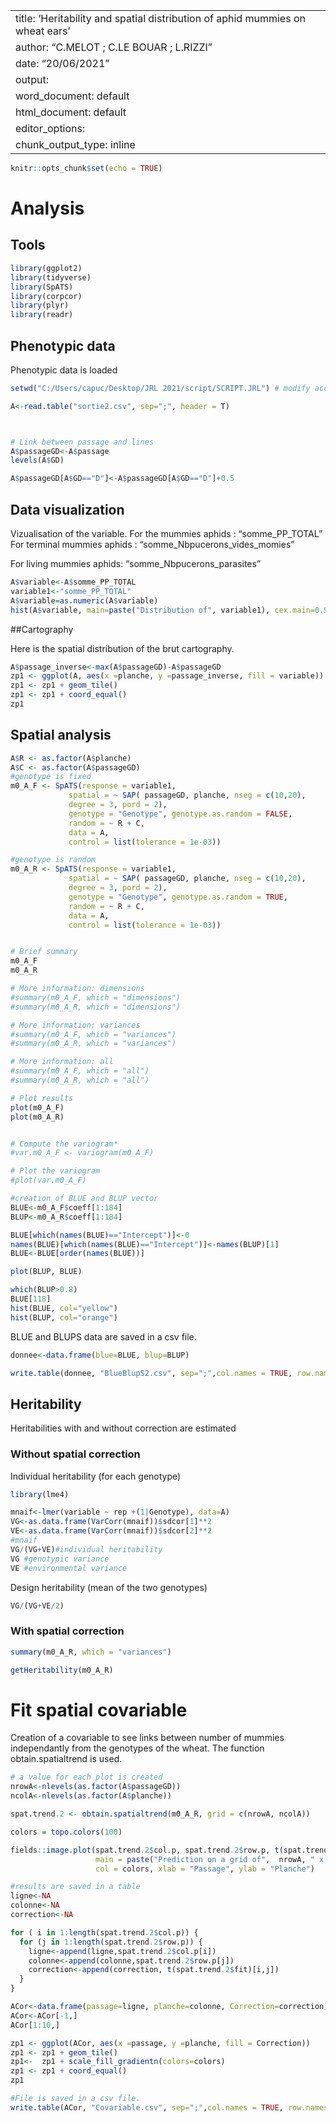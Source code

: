 
---
title: 'Heritability and spatial distribution of aphid mummies on wheat ears'
author: "C.MELOT ; C.LE BOUAR ; L.RIZZI"
date: "20/06/2021"
output:
  word_document: default
  html_document: default
editor_options:
  chunk_output_type: inline
---

```r
knitr::opts_chunk$set(echo = TRUE)
```

# Analysis

## Tools
```r
library(ggplot2)
library(tidyverse)
library(SpATS)
library(corpcor)
library(plyr)
library(readr)
```

## Phenotypic data
Phenotypic data is loaded
```r
setwd("C:/Users/capuc/Desktop/JRL 2021/script/SCRIPT.JRL") # modify according to the directory place

A<-read.table("sortie2.csv", sep=";", header = T)



# Link between passage and lines
A$passageGD<-A$passage
levels(A$GD)

A$passageGD[A$GD=="D"]<-A$passageGD[A$GD=="D"]+0.5

```

## Data visualization
Vizualisation of the variable. 
For the mummies aphids : "somme_PP_TOTAL"
For terminal mummies aphids : "somme_Nbpucerons_vides_momies"

For living mummies aphids: "somme_Nbpucerons_parasites"

```r
A$variable<-A$somme_PP_TOTAL
variable1<-"somme_PP_TOTAL"
A$variable=as.numeric(A$variable)
hist(A$variable, main=paste("Distribution of", variable1), cex.main=0.9, xlab=variable1, col="pink")
```

##Cartography 
 
Here is the spatial distribution of the brut cartography. 

```r
A$passage_inverse<-max(A$passageGD)-A$passageGD
zp1 <- ggplot(A, aes(x =planche, y =passage_inverse, fill = variable))
zp1 <- zp1 + geom_tile()
zp1 <- zp1 + coord_equal()
zp1

```

## Spatial analysis


```r
A$R <- as.factor(A$planche)
A$C <- as.factor(A$passageGD)
#genotype is fixed
m0_A_F <- SpATS(response = variable1, 
             spatial = ~ SAP( passageGD, planche, nseg = c(10,20), 
             degree = 3, pord = 2),
             genotype = "Genotype", genotype.as.random = FALSE,
             random = ~ R + C,
             data = A,
             control = list(tolerance = 1e-03))

#genotype is random
m0_A_R <- SpATS(response = variable1, 
             spatial = ~ SAP( passageGD, planche, nseg = c(10,20), 
             degree = 3, pord = 2),
             genotype = "Genotype", genotype.as.random = TRUE,
             random = ~ R + C,
             data = A,
             control = list(tolerance = 1e-03))


# Brief summary
m0_A_F
m0_A_R

# More information: dimensions
#summary(m0_A_F, which = "dimensions") 
#summary(m0_A_R, which = "dimensions") 

# More information: variances
#summary(m0_A_F, which = "variances")
#summary(m0_A_R, which = "variances")

# More information: all
#summary(m0_A_F, which = "all")
#summary(m0_A_R, which = "all")

# Plot results
plot(m0_A_F)
plot(m0_A_R)


# Compute the variogram*
#var.m0_A_F <- variogram(m0_A_F)

# Plot the variogram
#plot(var.m0_A_F)

#creation of BLUE and BLUP vector
BLUE<-m0_A_F$coeff[1:184]
BLUP<-m0_A_R$coeff[1:184]

BLUE[which(names(BLUE)=="Intercept")]<-0
names(BLUE)[which(names(BLUE)=="Intercept")]<-names(BLUP)[1]
BLUE<-BLUE[order(names(BLUE))]

plot(BLUP, BLUE)
```


```r
which(BLUP>0.8)
BLUE[118]
hist(BLUE, col="yellow")
hist(BLUP, col="orange")

```

BLUE and BLUPS data are saved in a csv file. 
```r

donnee<-data.frame(blue=BLUE, blup=BLUP)

write.table(donnee, "BlueBlupS2.csv", sep=";",col.names = TRUE, row.names = TRUE)

```


## Heritability
Heritabilities with and without correction are estimated


### Without spatial correction
Individual heritability (for each genotype)

```r
library(lme4)

mnaif<-lmer(variable ~ rep +(1|Genotype), data=A)
VG<-as.data.frame(VarCorr(mnaif))$sdcor[1]**2
VE<-as.data.frame(VarCorr(mnaif))$sdcor[2]**2
#mnaif
VG/(VG+VE)#individual heritability
VG #genotypic variance
VE #environmental variance
```

Design heritability (mean of the two genotypes)
```r
VG/(VG+VE/2)

```

### With spatial correction

```r
summary(m0_A_R, which = "variances")

getHeritability(m0_A_R)

```

# Fit spatial covariable

Creation of a covariable to see links between number of mummies independantly from the genotypes of the wheat. 
The function obtain.spatialtrend is used. 

```r
# a value for each plot is created
nrowA<-nlevels(as.factor(A$passageGD))
ncolA<-nlevels(as.factor(A$planche))

spat.trend.2 <- obtain.spatialtrend(m0_A_R, grid = c(nrowA, ncolA))

colors = topo.colors(100)

fields::image.plot(spat.trend.2$col.p, spat.trend.2$row.p, t(spat.trend.2$fit),
                   main = paste("Prediction on a grid of",  nrowA, " x ", ncolA),
                   col = colors, xlab = "Passage", ylab = "Planche")

#results are saved in a table
ligne<-NA
colonne<-NA
correction<-NA

for ( i in 1:length(spat.trend.2$col.p)) {
  for (j in 1:length(spat.trend.2$row.p)) {
    ligne<-append(ligne,spat.trend.2$col.p[i])
    colonne<-append(colonne,spat.trend.2$row.p[j])
    correction<-append(correction, t(spat.trend.2$fit)[i,j])
  }
}

ACor<-data.frame(passage=ligne, planche=colonne, Correction=correction) 
ACor<-ACor[-1,]
ACor[1:10,]

zp1 <- ggplot(ACor, aes(x =passage, y =planche, fill = Correction))
zp1 <- zp1 + geom_tile()
zp1<-  zp1 + scale_fill_gradientn(colors=colors)
zp1 <- zp1 + coord_equal()
zp1
```


```r
#File is saved in a csv file.
write.table(ACor, "Covariable.csv", sep=";",col.names = TRUE, row.names = FALSE)

```



